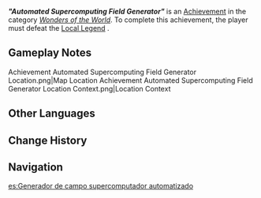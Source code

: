 {{Achievement Infobox
|id           = 81389
|order id     = 1373
|category     = Wonders of the World
|description  = Defeat Local Legend: Automated Supercomputing Field Generator.
|requirements = 
|primogems    = 5
|tracking     = 
|hidden       = 1
|topic        = Arithmetic Enhancer Mek;Local Legend
|type         = Exploration
}}
'''''"Automated Supercomputing Field Generator"''''' is an [[Achievement]] in the category ''[[Wonders of the World]]''. To complete this achievement, the player must defeat the [[Local Legend]] {{Enemy|Arithmetic Enhancer Mek|text=Automated Supercomputing Field Generator — Verified Type Aur001}}.

==Gameplay Notes==
<gallery>
Achievement Automated Supercomputing Field Generator Location.png|Map Location
Achievement Automated Supercomputing Field Generator Location Context.png|Location Context
</gallery>

==Other Languages==
{{Other Languages
|en      = "Automated Supercomputing Field Generator"
|zhs     = 「自律超算型场力发生装置」
|zhs_rm  = 
|zht     = 「自律超算型場力發生裝置」
|zht_rm  = 
|zh_tl   = 
|ja      = 「自律スーパー・コンピューティング型力場生成装置」
|ja_rm   = "Jiritsu Suupaa Konpyuutingu-kata Rikiba Seisei Souchi"
|ja_tl   = "Automated Supercomputing Type Field Generator"
|ko      = 「초고속 자동연산 타입 역장 발생 장치」
|ko_tl   = "Superhigh Speed Auto-Calculation Type Force Field Generation Device"
|es      = Generador de campo supercomputador automatizado
|es_tl   = Automated Supercomputing Field Generator
|fr      = Générateur de champ à supercalcul autonome
|fr_tl   = Autonomous Supercalculating Field Generator
|ru      = «Автоматический генератор полей сверхвычислений»
|ru_tl   = "Automatic Supercomputation Field Generator"
|th      = "เครื่องสร้างสนามซูเปอร์คอมพิวเตอร์อัตโนมัติ"
|th_rm   = 
|th_tl   = 
|vi      = "Máy Tạo Trường Lực Tự Động"
|vi_tl   = 
|de      = Der „automatisierte Hochleistungs-Feldgenerator“
|de_tl   = The "Automated High-Performance Field Generator"
|id      = "Automated Supercomputing Field Generator"
|pt      = "Supercomputador Automático Gerador de Campo"
|pt_tl   = "Automatic Field Generator Supercomputer"
|tr      = "Otomatik Süper Alan Oluşturucu"
|tr_tl   = "Automatic Super Field Generator"
|it      = "Generatore di campo supercalcolatore automatizzato"
|it_tl   = "Automated Super Calculator Field Generator"
}}

==Change History==
{{Change History|4.1}}

==Navigation==
{{Achievement Navbox|Wonders of the World|Exploration}}

[[es:Generador de campo supercomputador automatizado]]
